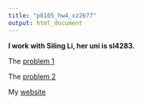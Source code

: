 ```yaml
---
title: "p8105_hw4_xz2677"
output: html_document
---
```


**I work with Siling Li, her uni is sl4283.**

The [problem 1](https://github.com/zxinxinz/zxin)


The [problem 2](https://github.com/never1andddd/p8105_hw4_sl4283) 


My [website](file://localhost/Users/zhengxin/Desktop/2017%20fall/data%20science/Homework/zxinxinz.github.io/Website_Template/index.html)


